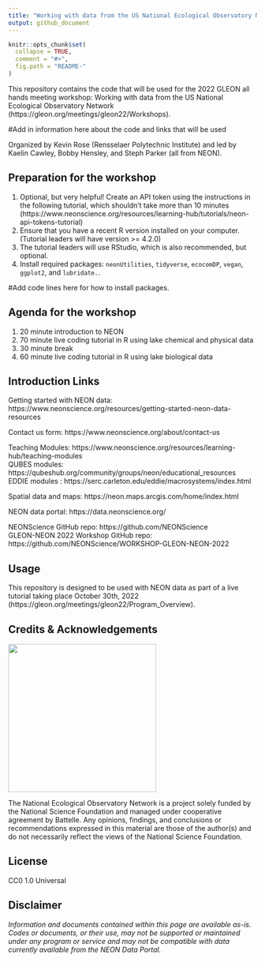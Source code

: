 ```yaml
---
title: "Working with data from the US National Ecological Observatory Network"
output: github_document
---
```


<!-- README.md is generated from README.Rmd. Please edit that file -->

```r
knitr::opts_chunk$set(
  collapse = TRUE,
  comment = "#>",
  fig.path = "README-"
)

```
<!-- ****** Description ****** -->

This repository contains the code that will be used for the 2022 GLEON all hands meeting workshop: Working with data from the US National Ecological Observatory Network (https://gleon.org/meetings/gleon22/Workshops).

#Add in information here about the code and links that will be used

<!-- ****** Organizers ****** -->

Organized by Kevin Rose (Rensselaer Polytechnic Institute) and led by Kaelin Cawley, Bobby Hensley, and Steph Parker (all from NEON).

<!-- ****** Prep ****** -->
## Preparation for the workshop
1. Optional, but very helpful! Create an API token using the instructions in the following tutorial, which shouldn't take more than 10 minutes (https://www.neonscience.org/resources/learning-hub/tutorials/neon-api-tokens-tutorial)
2. Ensure that you have a recent R version installed on your computer. (Tutorial leaders will have version >= 4.2.0)
3. The tutorial leaders will use RStudio, which is also recommended, but optional.
4. Install required packages: `neonUtilities`, `tidyverse`, `ecocomDP`, `vegan`, `ggplot2`, and `lubridate.`. 

#Add code lines here for how to install packages.

<!-- ****** Agenda ****** -->
## Agenda for the workshop
1. 20 minute introduction to NEON
2. 70 minute live coding tutorial in R using lake chemical and physical data
3. 30 minute break
4. 60 minute live coding tutorial in R using lake biological data


<!-- ****** Intro Links ****** -->
## Introduction Links

Getting started with NEON data: https://www.neonscience.org/resources/getting-started-neon-data-resources

Contact us form: https://www.neonscience.org/about/contact-us

Teaching Modules: https://www.neonscience.org/resources/learning-hub/teaching-modules <br />
QUBES modules: https://qubeshub.org/community/groups/neon/educational_resources <br />
EDDIE modules : https://serc.carleton.edu/eddie/macrosystems/index.html

Spatial data and maps: https://neon.maps.arcgis.com/home/index.html

<!-- Como Creek NEON (COMO) site page: https://www.neonscience.org/field-sites/como  <br /> -->
<!-- Note: Just substitute the 4-letter site code at the end of the url to see any other site page. -->

NEON data portal: https://data.neonscience.org/

NEONScience GitHub repo: https://github.com/NEONScience <br />
GLEON-NEON 2022 Workshop GitHub repo: https://github.com/NEONScience/WORKSHOP-GLEON-NEON-2022

<!-- ****** Usage ****** -->
## Usage
This repository is designed to be used with NEON data as part of a live tutorial taking place October 30th, 2022 (https://gleon.org/meetings/gleon22/Program_Overview).

<!-- ****** Acknowledgements ****** -->
## Credits & Acknowledgements

<!-- HTML tags to produce image, resize, add hyperlink. -->
<!-- ONLY WORKS WITH HTML or GITHUB documents -->
<a href="http://www.neonscience.org/">
<img src="logo.png" width="300px" />
</a>

<!-- Acknowledgements text -->
The National Ecological Observatory Network is a project solely funded by the National Science Foundation and managed under cooperative agreement by Battelle. Any opinions, findings, and conclusions or recommendations expressed in this material are those of the author(s) and do not necessarily reflect the views of the National Science Foundation.



<!-- ****** License ****** -->
## License

CC0 1.0 Universal



<!-- ****** Disclaimer ****** -->
## Disclaimer

*Information and documents contained within this page are available as-is. Codes or documents, or their use, may not be supported or maintained under any program or service and may not be compatible with data currently available from the NEON Data Portal.*